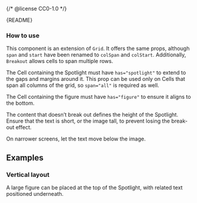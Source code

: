 {/* @license CC0-1.0 */}


<Meta of={BreakoutStories} />

<Markdown>{README}</Markdown>

### How to use

This component is an extension of `Grid`.
It offers the same props, although `span` and `start` have been renamed to `colSpan` and `colStart`.
Additionally, `Breakout` allows cells to span multiple rows.

The Cell containing the Spotlight must have `has="spotlight"` to extend to the gaps and margins around it.
This prop can be used only on Cells that span all columns of the grid, so `span="all"` is required as well.

The Cell containing the figure must have `has="figure"` to ensure it aligns to the bottom.

The content that doesn’t break out defines the height of the Spotlight.
Ensure that the text is short, or the image tall, to prevent losing the break-out effect.

On narrower screens, let the text move below the image.

<Primary />

<Controls />

## Examples

### Vertical layout

A large figure can be placed at the top of the Spotlight, with related text positioned underneath.

<Canvas of={BreakoutStories.VerticalLayout} />
